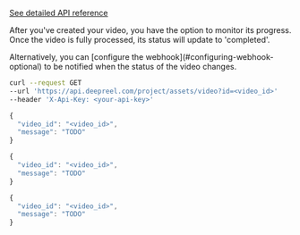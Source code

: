 [See detailed API reference](/voicelab/voice-design)

After you've created your video, you have the option to monitor its progress. Once the video is fully processed, its status will update to 'completed'.

<Note>
  Alternatively, you can [configure the webhook](#configuring-webhook-optional)
  to be notified when the status of the video changes.
</Note>

<CodeGroup>

```bash Request
curl --request GET
--url 'https://api.deepreel.com/project/assets/video?id=<video_id>'
--header 'X-Api-Key: <your-api-key>'
```

```javascript Response (Processing)
{
  "video_id": "<video_id>",
  "message": "TODO"
}
```

```javascript Response (Completed)
{
  "video_id": "<video_id>",
  "message": "TODO"
}
```

```javascript Response (Failed)
{
  "video_id": "<video_id>",
  "message": "TODO"
}
```

</CodeGroup>
